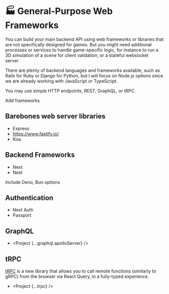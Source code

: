 
# 🏭 General-Purpose Web Frameworks

You can build your main backend API using web frameworks or libraries that are not specifically designed for games. But you might need additional processes or services to handle game-specific logic, for instance to run a 3D simulation of a scene for client validation, or a stateful websocket server.

There are plenty of backend languages and frameworks available, such as Rails for Ruby or Django for Python, but I will focus on Node.js options since we are already working with JavaScript or TypeScript.

You may use simple HTTP endpoints, REST, GraphQL, or tRPC.

<Todo>Add frameworks</Todo>

## Barebones web server libraries

- Express
- https://www.fastify.io/
- Koa

## Backend Frameworks

- Next
- Nest

Include Deno, Bun options

## Authentication

- Next Auth
- Passport

## GraphQL

- <Project {...graphql.apolloServer} />

## tRPC

[tRPC](https://trpc.io/) is a new library that allows you to call remote functions (similarly to gRPC) from the browser via React Query, in a fully-typed experience.

- <Project {...trpc} />
